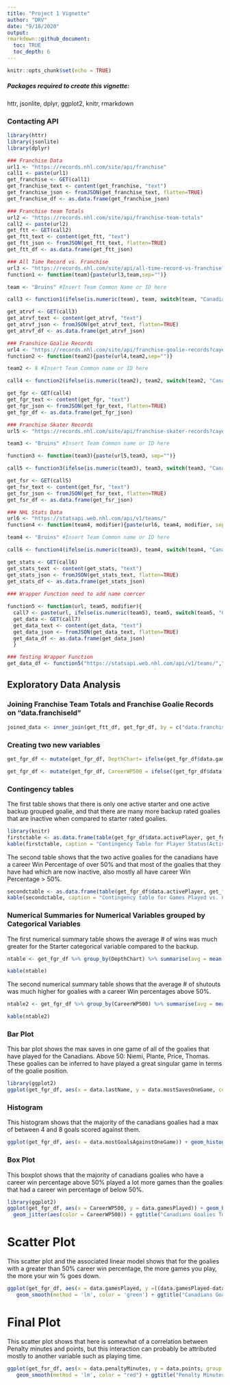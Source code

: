 ```yaml
---
title: "Project 1 Vignette"
author: "DRV"
date: "9/18/2020"
output: 
rmarkdown::github_document:
  toc: TRUE 
  toc_depth: 6 
---
```


```r
knitr::opts_chunk$set(echo = TRUE)
```

##### Packages required to create this vignette: 
httr, jsonlite, dplyr, ggplot2, knitr, rmarkdown

### Contacting API
```r
library(httr)
library(jsonlite)
library(dplyr)

### Franchise Data 
url1 <- "https://records.nhl.com/site/api/franchise"
call1 <- paste(url1)
get_franchise <- GET(call1)
get_franchise_text <- content(get_franchise, "text")
get_franchise_json <- fromJSON(get_franchise_text, flatten=TRUE)
get_franchise_df <- as.data.frame(get_franchise_json)

### Franchise team Totals 
url2 <- "https://records.nhl.com/site/api/franchise-team-totals"
call2 <- paste(url2)
get_ftt <- GET(call2)
get_ftt_text <- content(get_ftt, "text")
get_ftt_json <- fromJSON(get_ftt_text, flatten=TRUE)
get_ftt_df <- as.data.frame(get_ftt_json)

### All Time Record vs. Franchise 
url3 <- "https://records.nhl.com/site/api/all-time-record-vs-franchise?cayenneExp=teamFranchiseId="
function1 <- function(team){paste(url3,team,sep="")}

team <- "Bruins" #Insert Team Common Name or ID here 

call3 <- function1(ifelse(is.numeric(team), team, switch(team, "Canadians" = 8, "Wanderers" = 41, "Eagles" = 45, "Tigers" = 37, "Maple Leafs" = 10, "Bruins" = 6, "Maroons" = 43, "Americans" = 51, "Quakers" = 39, "Rangers" = 3, "Blackhawks" = 16, "Red Wings" = 17, "Barons" = 49, "Kings" = 26, "Stars" = 25, "Flyers" = 4, "Penguins" = 5, "Blues" = 19, "Sabres" = 7, "Canucks" = 23, "Flames" = 20, "Islanders" = 2, "Devils" = 1, "Capitals" = 15, "Oilers" = 22, "Hurricanes" = 12, "Avalanche" = 21, "Coyotes" = 23, "Sharks" = 28, "Senators" = 9, "Lightening" =14, "Ducks" = 24, "Panthers" = 13, "Predators" = 18, "Jets" = 52, "Blue Jackets" = 29, "Wild" = 30, "Golden Knights" = 54)))

get_atrvf <- GET(call3)
get_atrvf_text <- content(get_atrvf, "text")
get_atrvf_json <- fromJSON(get_atrvf_text, flatten=TRUE)
get_atrvf_df <- as.data.frame(get_atrvf_json)

### Franshice Goalie Records 
url4 <- "https://records.nhl.com/site/api/franchise-goalie-records?cayenneExp=franchiseId="
function2 <- function(team2){paste(url4,team2,sep="")}

team2 <- 8 #Insert Team Common name or ID here 

call4 <- function2(ifelse(is.numeric(team2), team2, switch(team2, "Canadians" = 8, "Wanderers" = 41, "Eagles" = 45, "Tigers" = 37, "Maple Leafs" = 10, "Bruins" = 6, "Maroons" = 43, "Americans" = 51, "Quakers" = 39, "Rangers" = 3, "Blackhawks" = 16, "Red Wings" = 17, "Barons" = 49, "Kings" = 26, "Stars" = 25, "Flyers" = 4, "Penguins" = 5, "Blues" = 19, "Sabres" = 7, "Canucks" = 23, "Flames" = 20, "Islanders" = 2, "Devils" = 1, "Capitals" = 15, "Oilers" = 22, "Hurricanes" = 12, "Avalanche" = 21, "Coyotes" = 23, "Sharks" = 28, "Senators" = 9, "Lightening" =14, "Ducks" = 24, "Panthers" = 13, "Predators" = 18, "Jets" = 52, "Blue Jackets" = 29, "Wild" = 30, "Golden Knights" = 54)))

get_fgr <- GET(call4)
get_fgr_text <- content(get_fgr, "text")
get_fgr_json <- fromJSON(get_fgr_text, flatten=TRUE)
get_fgr_df <- as.data.frame(get_fgr_json)

### Franchise Skater Records 
url5 <- "https://records.nhl.com/site/api/franchise-skater-records?cayenneExp=franchiseId="

team3 <- "Bruins" #Insert Team Common name or ID here

function3 <- function(team3){paste(url5,team3, sep="")}

call5 <- function3(ifelse(is.numeric(team3), team3, switch(team3, "Canadians" = 8, "Wanderers" = 41, "Eagles" = 45, "Tigers" = 37, "Maple Leafs" = 10, "Bruins" = 6, "Maroons" = 43, "Americans" = 51, "Quakers" = 39, "Rangers" = 3, "Blackhawks" = 16, "Red Wings" = 17, "Barons" = 49, "Kings" = 26, "Stars" = 25, "Flyers" = 4, "Penguins" = 5, "Blues" = 19, "Sabres" = 7, "Canucks" = 23, "Flames" = 20, "Islanders" = 2, "Devils" = 1, "Capitals" = 15, "Oilers" = 22, "Hurricanes" = 12, "Avalanche" = 21, "Coyotes" = 23, "Sharks" = 28, "Senators" = 9, "Lightening" =14, "Ducks" = 24, "Panthers" = 13, "Predators" = 18, "Jets" = 52, "Blue Jackets" = 29, "Wild" = 30, "Golden Knights" = 54)))

get_fsr <- GET(call5)
get_fsr_text <- content(get_fsr, "text")
get_fsr_json <- fromJSON(get_fsr_text, flatten=TRUE)
get_fsr_df <- as.data.frame(get_fsr_json)

### NHL Stats Data 
url6 <- "https://statsapi.web.nhl.com/api/v1/teams/"
function4 <- function(team4, modifier){paste(url6, team4, modifier, sep="")}

team4 <- "Bruins" #Insert Team Common name or ID here

call6 <- function4(ifelse(is.numeric(team3), team4, switch(team4, "Canadians" = 8, "Wanderers" = 41, "Eagles" = 45, "Tigers" = 37, "Maple Leafs" = 10, "Bruins" = 6, "Maroons" = 43, "Americans" = 51, "Quakers" = 39, "Rangers" = 3, "Blackhawks" = 16, "Red Wings" = 17, "Barons" = 49, "Kings" = 26, "Stars" = 25, "Flyers" = 4, "Penguins" = 5, "Blues" = 19, "Sabres" = 7, "Canucks" = 23, "Flames" = 20, "Islanders" = 2, "Devils" = 1, "Capitals" = 15, "Oilers" = 22, "Hurricanes" = 12, "Avalanche" = 21, "Coyotes" = 23, "Sharks" = 28, "Senators" = 9, "Lightening" =14, "Ducks" = 24, "Panthers" = 13, "Predators" = 18, "Jets" = 52, "Blue Jackets" = 29, "Wild" = 30, "Golden Knights" = 54)), "?expand=team.roster")

get_stats <- GET(call6)
get_stats_text <- content(get_stats, "text")
get_stats_json <- fromJSON(get_stats_text, flatten=TRUE)
get_stats_df <- as.data.frame(get_stats_json)
  
### Wrapper Function need to add name coercer 

function5 <- function(url, team5, modifier){
  call7 <- paste(url, ifelse(is.numeric(team5), team5, switch(team5, "Canadians" = 8, "Wanderers" = 41, "Eagles" = 45, "Tigers" = 37, "Maple Leafs" = 10, "Bruins" = 6, "Maroons" = 43, "Americans" = 51, "Quakers" = 39, "Rangers" = 3, "Blackhawks" = 16, "Red Wings" = 17, "Barons" = 49, "Kings" = 26, "Stars" = 25, "Flyers" = 4, "Penguins" = 5, "Blues" = 19, "Sabres" = 7, "Canucks" = 23, "Flames" = 20, "Islanders" = 2, "Devils" = 1, "Capitals" = 15, "Oilers" = 22, "Hurricanes" = 12, "Avalanche" = 21, "Coyotes" = 23, "Sharks" = 28, "Senators" = 9, "Lightening" =14, "Ducks" = 24, "Panthers" = 13, "Predators" = 18, "Jets" = 52, "Blue Jackets" = 29, "Wild" = 30, "Golden Knights" = 54)), modifier, sep="") 
  get_data <- GET(call7) 
  get_data_text <- content(get_data, "text") 
  get_data_json <- fromJSON(get_data_text, flatten=TRUE) 
  get_data_df <- as.data.frame(get_data_json)
  }

### Testing Wrapper Function
get_data_df <- function5("https://statsapi.web.nhl.com/api/v1/teams/","Hurricanes","?expand=team.roster")

```
## Exploratory Data Analysis 
### Joining Franchise Team Totals and Franchise Goalie Records on "data.franchiseId" 
```r
joined_data <- inner_join(get_ftt_df, get_fgr_df, by = c("data.franchiseId" =  "data.franchiseId"))
```

### Creating two new variables 
```r

get_fgr_df <- mutate(get_fgr_df, DepthChart= ifelse(get_fgr_df$data.gamesPlayed > 100, "Starter", "Backup")) 

get_fgr_df <- mutate(get_fgr_df, CareerWP500 = ifelse((get_fgr_df$data.gamesPlayed-get_fgr_df$data.losses)/data.gamesPlayed > .5, "Over500", "Under500"))

```
### Contingency tables 
The first table shows that there is only one active starter and one active backup grouped goalie, and that there are many more backup rated goalies that are inactive when compared to starter rated goalies. 
```r
library(knitr)
firstctable <- as.data.frame(table(get_fgr_df$data.activePlayer, get_fgr_df$DepthChart))
kable(firstctable, caption = "Contingency Table for Player Status(Active/Not Active) vs. Experience More/Less than 100 games(Backup/Starter")
```
The second table shows that the two active goalies for the canadians have a career Win Percentage of over 50% and that most of the goalies that they have had which are now inactive, also mostly all have career Win Percentage > 50%. 
```r
secondctable <- as.data.frame(table(get_fgr_df$data.activePlayer, get_fgr_df$CareerWP500))
kable(secondctable, caption = "Contingency table for Games Played vs. Career WP > .500")
```
### Numerical Summaries for Numerical Variables grouped by Categorical Variables
The first numerical summary table shows the average # of wins was much greater for the Starter categorical variable compared to the backup. 
```r
ntable <- get_fgr_df %>% group_by(DepthChart) %>% summarise(avg = mean(data.wins), med = median(data.wins), var = var(data.wins))

kable(ntable)
```
The second numerical summary table shows that the average # of shutouts was much higher for goalies with a career Win percentages above 50%. 
```r
ntable2 <- get_fgr_df %>% group_by(CareerWP500) %>% summarise(avg = mean(data.mostShutoutsOneSeason), med = median(data.mostShutoutsOneSeason), var = var(data.mostShutoutsOneSeason))

kable(ntable2)
```

### Bar Plot
This bar plot shows the max saves in one game of all of the goalies that have played for the Canadians. Above 50: Niemi, Plante, Price, Thomas. These goalies can be inferred to have played a great singular game in terms of the goalie position.
```r
library(ggplot2)
ggplot(get_fgr_df, aes(x = data.lastName, y = data.mostSavesOneGame, color = data.lastName, fill=data.lastName)) + theme(axis.text.x=element_text(angle=90,hjust=1),legend.position = "none") + geom_col()+ggtitle("Montreal Canadians Goalies - Most Saves In One Game") + xlab("Goalie Last Name") + ylab("Saves in One Game") 

```
### Histogram
This histogram shows that the majority of the canadians goalies had a max of between 4 and 8 goals scored against them. 
```r
ggplot(get_fgr_df, aes(x = data.mostGoalsAgainstOneGame)) + geom_histogram(bins = 10) + ggtitle("Histogram for Most Goals Against in One Game") 
```

### Box Plot 
This boxplot shows that the majority of canadians goalies who have a career win percentage above 50% played a lot more games than the goalies that had a career win percentage of below 50%. 
```r
library(ggplot2)
ggplot(get_fgr_df, aes(x = CareerWP500, y = data.gamesPlayed)) + geom_boxplot() + 
  geom_jitter(aes(color = CareerWP500)) + ggtitle("Canadians Goalies Total Games Stratified by Win Percentage") + xlab("Over or below .500 Win %") + ylab("Number of games played in Career")
```

# Scatter Plot 
This scatter plot and the associated linear model shows that for the goalies with a greater than 50% career win percentage, the more games you play, the more your win % goes down. 
```r
ggplot(get_fgr_df, aes(x = data.gamesPlayed, y =((data.gamesPlayed-data.losses)/data.gamesPlayed) , group = CareerWP500)) + geom_point(aes(color = CareerWP500)) +     
   geom_smooth(method = 'lm', color = 'green') + ggtitle("Canadians Goalies Games played vs. Win Percentage")+ xlab("Games Played in Career") + ylab("Win %")
```

# Final Plot 
This scatter plot shows that here is somewhat of a correlation between Penalty minutes and points, but this interaction can probably be attributed mostly to another variable such as playing time. 
```r
ggplot(get_fsr_df, aes(x = data.penaltyMinutes, y = data.points, group = data.positionCode)) + geom_point(aes(color = data.positionCode)) +     
   geom_smooth(method = 'lm', color = "red") + ggtitle("Penalty Minutes vs. Points")+ xlab("Penalty Minutes") + ylab("Points")

```
